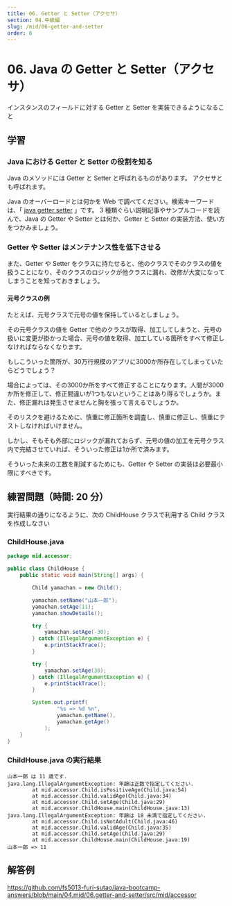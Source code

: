 ```yaml
---
title: 06. Getter と Setter（アクセサ）
section: 04.中級編
slug: /mid/06-getter-and-setter
order: 6
---
```


# 06. Java の Getter と Setter（アクセサ）

<p className="goal">インスタンスのフィールドに対する Getter と Setter を実装できるようになること</p>

## 学習

### Java における Getter と Setter の役割を知る

Java のメソッドには Getter と Setter と呼ばれるものがあります。
アクセサとも呼ばれます。

Java のオーバーロードとは何かを Web で調べてください。検索キーワードは、「 [java getter setter](https://www.google.com/search?q=java+getter+setter) 」です。
3 種類ぐらい説明記事やサンプルコードを読んで、Java の Getter や Setter とは何か、Getter と Setter の実装方法、使い方をつかみましょう。

### Getter や Setter はメンテナンス性を低下させる

また、Getter や Setter をクラスに持たせると、他のクラスでそのクラスの値を扱うことになり、そのクラスのロジックが他クラスに漏れ、改修が大変になってしまうことを知っておきましょう。

#### 元号クラスの例

たとえば、元号クラスで元号の値を保持しているとしましょう。

その元号クラスの値を Getter で他のクラスが取得、加工してしまうと、元号の扱いに変更が掛かった場合、元号の値を取得、加工している箇所をすべて修正しなければならなくなります。

もしこういった箇所が、30万行規模のアプリに3000か所存在してしまっていたらどうでしょう？

場合によっては、その3000か所をすべて修正することになります。人間が3000か所を修正して、修正間違いが1つもないということはあり得るでしょうか。また、修正漏れは発生させませんと胸を張って言えるでしょうか。

そのリスクを避けるために、慎重に修正箇所を調査し、慎重に修正し、慎重にテストしなければいけません。

しかし、そもそも外部にロジックが漏れておらず、元号の値の加工を元号クラス内で完結させていれば、そういった修正は1か所で済みます。

そういった未来の工数を削減するためにも、Getter や Setter の実装は必要最小限にすべきです。

## 練習問題（時間: 20 分）

実行結果の通りになるように、次の ChildHouse クラスで利用する Child クラスを作成しなさい

### ChildHouse.java

```java
package mid.accessor;

public class ChildHouse {
    public static void main(String[] args) {

        Child yamachan = new Child();

        yamachan.setName("山本一郎");
        yamachan.setAge(11);
        yamachan.showDetails();

        try {
            yamachan.setAge(-30);
        } catch (IllegalArgumentException e) {
            e.printStackTrace();
        }

        try {
            yamachan.setAge(30);
        } catch (IllegalArgumentException e) {
            e.printStackTrace();
        }

        System.out.printf(
                "%s => %d %n",
                yamachan.getName(),
                yamachan.getAge()
            );
    }
}
```

### ChildHouse.java の実行結果

```console
山本一郎 は 11 歳です.
java.lang.IllegalArgumentException: 年齢は正数で指定してください.
        at mid.accessor.Child.isPositiveAge(Child.java:54)
        at mid.accessor.Child.validAge(Child.java:34)
        at mid.accessor.Child.setAge(Child.java:29)
        at mid.accessor.ChildHouse.main(ChildHouse.java:13)
java.lang.IllegalArgumentException: 年齢は 18 未満で指定してください.
        at mid.accessor.Child.isNotAdult(Child.java:46)
        at mid.accessor.Child.validAge(Child.java:35)
        at mid.accessor.Child.setAge(Child.java:29)
        at mid.accessor.ChildHouse.main(ChildHouse.java:19)
山本一郎 => 11
```

## 解答例

https://github.com/fs5013-furi-sutao/java-bootcamp-answers/blob/main/04.mid/06.getter-and-setter/src/mid/accessor
